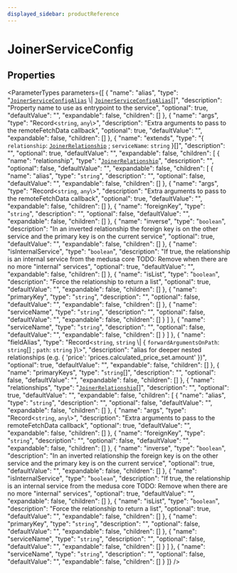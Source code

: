 ```yaml
---
displayed_sidebar: productReference
---
```



# JoinerServiceConfig

## Properties

<ParameterTypes parameters={[
  {
    "name": "alias",
    "type": "[`JoinerServiceConfigAlias`](JoinerServiceConfigAlias.mdx) \\| [`JoinerServiceConfigAlias`](JoinerServiceConfigAlias.mdx)[]",
    "description": "Property name to use as entrypoint to the service",
    "optional": true,
    "defaultValue": "",
    "expandable": false,
    "children": []
  },
  {
    "name": "args",
    "type": "Record<`string`, `any`\\>",
    "description": "Extra arguments to pass to the remoteFetchData callback",
    "optional": true,
    "defaultValue": "",
    "expandable": false,
    "children": []
  },
  {
    "name": "extends",
    "type": "{ `relationship`: [`JoinerRelationship`](../types/JoinerRelationship.mdx) ; `serviceName`: `string`  }[]",
    "description": "",
    "optional": true,
    "defaultValue": "",
    "expandable": false,
    "children": [
      {
        "name": "relationship",
        "type": "[`JoinerRelationship`](../types/JoinerRelationship.mdx)",
        "description": "",
        "optional": false,
        "defaultValue": "",
        "expandable": false,
        "children": [
          {
            "name": "alias",
            "type": "`string`",
            "description": "",
            "optional": false,
            "defaultValue": "",
            "expandable": false,
            "children": []
          },
          {
            "name": "args",
            "type": "Record<`string`, `any`\\>",
            "description": "Extra arguments to pass to the remoteFetchData callback",
            "optional": true,
            "defaultValue": "",
            "expandable": false,
            "children": []
          },
          {
            "name": "foreignKey",
            "type": "`string`",
            "description": "",
            "optional": false,
            "defaultValue": "",
            "expandable": false,
            "children": []
          },
          {
            "name": "inverse",
            "type": "`boolean`",
            "description": "In an inverted relationship the foreign key is on the other service and the primary key is on the current service",
            "optional": true,
            "defaultValue": "",
            "expandable": false,
            "children": []
          },
          {
            "name": "isInternalService",
            "type": "`boolean`",
            "description": "If true, the relationship is an internal service from the medusa core TODO: Remove when there are no more \"internal\" services",
            "optional": true,
            "defaultValue": "",
            "expandable": false,
            "children": []
          },
          {
            "name": "isList",
            "type": "`boolean`",
            "description": "Force the relationship to return a list",
            "optional": true,
            "defaultValue": "",
            "expandable": false,
            "children": []
          },
          {
            "name": "primaryKey",
            "type": "`string`",
            "description": "",
            "optional": false,
            "defaultValue": "",
            "expandable": false,
            "children": []
          },
          {
            "name": "serviceName",
            "type": "`string`",
            "description": "",
            "optional": false,
            "defaultValue": "",
            "expandable": false,
            "children": []
          }
        ]
      },
      {
        "name": "serviceName",
        "type": "`string`",
        "description": "",
        "optional": false,
        "defaultValue": "",
        "expandable": false,
        "children": []
      }
    ]
  },
  {
    "name": "fieldAlias",
    "type": "Record<`string`, `string` \\| { `forwardArgumentsOnPath`: `string`[] ; `path`: `string`  }\\>",
    "description": "alias for deeper nested relationships (e.g. { 'price': 'prices.calculated_price_set.amount' })",
    "optional": true,
    "defaultValue": "",
    "expandable": false,
    "children": []
  },
  {
    "name": "primaryKeys",
    "type": "`string`[]",
    "description": "",
    "optional": false,
    "defaultValue": "",
    "expandable": false,
    "children": []
  },
  {
    "name": "relationships",
    "type": "[`JoinerRelationship`](../types/JoinerRelationship.mdx)[]",
    "description": "",
    "optional": true,
    "defaultValue": "",
    "expandable": false,
    "children": [
      {
        "name": "alias",
        "type": "`string`",
        "description": "",
        "optional": false,
        "defaultValue": "",
        "expandable": false,
        "children": []
      },
      {
        "name": "args",
        "type": "Record<`string`, `any`\\>",
        "description": "Extra arguments to pass to the remoteFetchData callback",
        "optional": true,
        "defaultValue": "",
        "expandable": false,
        "children": []
      },
      {
        "name": "foreignKey",
        "type": "`string`",
        "description": "",
        "optional": false,
        "defaultValue": "",
        "expandable": false,
        "children": []
      },
      {
        "name": "inverse",
        "type": "`boolean`",
        "description": "In an inverted relationship the foreign key is on the other service and the primary key is on the current service",
        "optional": true,
        "defaultValue": "",
        "expandable": false,
        "children": []
      },
      {
        "name": "isInternalService",
        "type": "`boolean`",
        "description": "If true, the relationship is an internal service from the medusa core TODO: Remove when there are no more \"internal\" services",
        "optional": true,
        "defaultValue": "",
        "expandable": false,
        "children": []
      },
      {
        "name": "isList",
        "type": "`boolean`",
        "description": "Force the relationship to return a list",
        "optional": true,
        "defaultValue": "",
        "expandable": false,
        "children": []
      },
      {
        "name": "primaryKey",
        "type": "`string`",
        "description": "",
        "optional": false,
        "defaultValue": "",
        "expandable": false,
        "children": []
      },
      {
        "name": "serviceName",
        "type": "`string`",
        "description": "",
        "optional": false,
        "defaultValue": "",
        "expandable": false,
        "children": []
      }
    ]
  },
  {
    "name": "serviceName",
    "type": "`string`",
    "description": "",
    "optional": false,
    "defaultValue": "",
    "expandable": false,
    "children": []
  }
]} />
